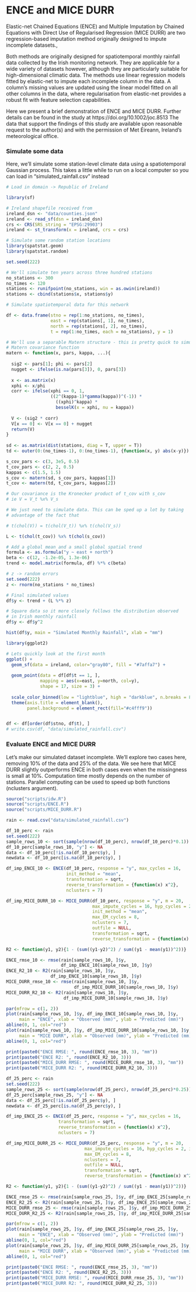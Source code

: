 
# ENCE and MICE DURR

Elastic-net Chained Equations (ENCE) and Multiple Imputation by Chained Equations with Direct Use of Regularised Regression (MICE DURR) are two regression-based imputation method originally designed to impute incomplete datasets., 

Both methods are originally designed for spatiotemporal monthly rainfall data collected by the Irish monitoring network. They are applicable for a wide variety of datasets however, although they are particularly suitable for high-dimensional climatic data.
The methods use linear regression models fitted by elastic-net to impute each incomplete column in the data. A column's missing values are updated using the linear model fitted on all other columns in the data, where regularisation from elastic-net provides a robust fit with feature selection capabilities.

Here we present a brief demonstration of ENCE and MICE DURR. Further details can be found in the study at https://doi.org/10.1002/joc.8513
The data that support the findings of this study are available upon reasonable request to the author(s) and with the permission of Met Éireann, Ireland's meteorological office.


### Simulate some data

Here, we'll simulate some station-level climate data using a spatiotemporal Gaussian process. 
This takes a little while to run on a local computer so you can load in "simulated_rainfall.csv" instead

```r

# Load in domain -> Republic of Ireland

library(sf)

# Ireland shapefile received from 
ireland_dsn <- "data/counties.json"
ireland <- read_sf(dsn = ireland_dsn)
crs <- CRS(SRS_string = "EPSG:29903")
ireland <- st_transform(x = ireland, crs = crs)

# Simulate some random station locations
library(spatstat.geom)
library(spatstat.random)

set.seed(222)

# We'll simulate ten years across three hundred stations
no_stations <- 300
no_times <- 120
stations <- runifpoint(no_stations, win = as.owin(ireland))
stations <- cbind(stations$x, stations$y)

# Simulate spatiotemporal data for this network

df <- data.frame(stno = rep(1:no_stations, no_times),
                 east = rep(stations[, 1], no_times),
                 north = rep(stations[, 2], no_times), 
                 t = rep(1:no_times, each = no_stations), y = 1)

# We'll use a separable Matern structure - this is pretty quick to simulate
# Matern covariance function
matern <- function(x, pars, kappa, ...){
  
  sig2 <- pars[1]; phi <- pars[2]
  nugget <- ifelse(is.na(pars[3]), 0, pars[3])
  
  x <- as.matrix(x)
  xphi <- x/phi
  corr <- ifelse(xphi == 0, 1,
                 ((2^(kappa-1)*gamma(kappa))^(-1)) *
                   ((xphi)^kappa) *
                   besselK(x = xphi, nu = kappa))
  
  V <- (sig2 * corr)
  V[x == 0] <- V[x == 0] + nugget
  return(V)
}
  
sd <- as.matrix(dist(stations, diag = T, upper = T))
td <- outer(0:(no_times-1), 0:(no_times-1), {function(x, y) abs(x-y)})

s_cov_pars <- c(3, 3e5, 0.5)
t_cov_pars <- c(2, 2, 0.5)
kappas <- c(1.5, 1.5)
s_cov <- matern(sd, s_cov_pars, kappas[1])
t_cov <- matern(td, t_cov_pars, kappas[2])

# Our covariance is the Kronecker product of t_cov with s_cov
# ie V = V_t %x% V_s

# We just need to simulate data. This can be sped up a lot by taking 
# advantage of the fact that

# t(chol(V)) = t(chol(V_t)) %x% t(chol(V_s))

L <- t(chol(t_cov)) %x% t(chol(s_cov))

# Add a global mean and a small global spatial trend
formula <- as.formula("y ~ east + north")
beta <- c(12, -1.2e-05, 1.3e-06)
trend <- model.matrix(formula, df) %*% c(beta)

# z -> random errors
set.seed(222)
z <- rnorm(no_stations * no_times)

# Final simulated values
df$y <- trend + (L %*% z)

# Square data so it more closely follows the distribution observed
# in Irish monthly rainfall
df$y <- df$y^2

hist(df$y, main = "Simulated Monthly Rainfall", xlab = "mm")

library(ggplot2)

# Lets quickly look at the first month
ggplot() +
  geom_sf(data = ireland, color="gray80", fill = "#7affa7") +
  
  geom_point(data = df[df$t == 1, ],
             mapping = aes(x=east, y=north, col=y), 
             shape = 17, size = 3) + 
  
  scale_color_binned(low = "lightblue", high = "darkblue", n.breaks = 8) +
  theme(axis.title = element_blank(),
        panel.background = element_rect(fill="#c4fff9"))


df <- df[order(df$stno, df$t), ]
# write.csv(df, "data/simulated_rainfall.csv")

```

### Evaluate ENCE and MICE DURR

Let's make our simulated dataset incomplete. We'll explore two cases here, removing 10% of the data and 25% of the data. We see here that MICE DURR slightly outperforms ENCE in both cases even when the missingness is small at 10%.
Computation time mostly depends on the number of stations. Parallel computing can be used to speed up both functions (nclusters argument).

```r

source("scripts/idw.R")
source("scripts/ENCE.R")
source("scripts/MICE_DURR.R")

rain <- read.csv("data/simulated_rainfall.csv")

df_10_perc <- rain
set.seed(222)
sample_rows_10 <- sort(sample(nrow(df_10_perc), nrow(df_10_perc)*0.1))
df_10_perc[sample_rows_10, "y"] <- NA
data <- df_10_perc[!is.na(df_10_perc$y), ]
newdata <- df_10_perc[is.na(df_10_perc$y), ]

df_imp_ENCE_10 <- ENCE(df_10_perc, response = "y", max_cycles = 16,
                       init_method = "mean",
                       transformation = sqrt,
                       reverse_transformation = {function(x) x^2}, 
                       nclusters = 7)

df_imp_MICE_DURR_10 <- MICE_DURR(df_10_perc, response = "y", m = 20,
                                 max_impute_cycles = 16, hyp_cycles = 2, 
                                 init_method = "mean",
                                 max_EM_cycles = 8, 
                                 nclusters = 7,
                                 outfile = NULL,
                                 transformation = sqrt,
                                 reverse_transformation = {function(x) x^2})

R2 <- function(y1, y2){1 - (sum((y1-y2)^2) / sum((y1 - mean(y1))^2))}

ENCE_rmse_10 <- rmse(rain[sample_rows_10, ]$y, 
                     df_imp_ENCE_10[sample_rows_10, ]$y)
ENCE_R2_10 <- R2(rain[sample_rows_10, ]$y, 
                 df_imp_ENCE_10[sample_rows_10, ]$y)
MICE_DURR_rmse_10 <- rmse(rain[sample_rows_10, ]$y, 
                          df_imp_MICE_DURR_10[sample_rows_10, ]$y)
MICE_DURR_R2_10 <- R2(rain[sample_rows_10, ]$y, 
                      df_imp_MICE_DURR_10[sample_rows_10, ]$y)

par(mfrow = c(1, 2))
plot(rain[sample_rows_10, ]$y, df_imp_ENCE_10[sample_rows_10, ]$y, 
     main = "ENCE", xlab = "Observed (mm)", ylab = "Predicted (mm)")
abline(0, 1, col="red")
plot(rain[sample_rows_10, ]$y, df_imp_MICE_DURR_10[sample_rows_10, ]$y,
     main = "MICE DURR", xlab = "Observed (mm)", ylab = "Predicted (mm)")
abline(0, 1, col="red")

print(paste0("ENCE RMSE: ", round(ENCE_rmse_10, 3), "mm"))
print(paste0("ENCE R2: ", round(ENCE_R2_10, 3)))
print(paste0("MICE_DURR RMSE: ", round(MICE_DURR_rmse_10, 3), "mm"))
print(paste0("MICE_DURR R2: ", round(MICE_DURR_R2_10, 3)))

```


```r

df_25_perc <- rain
set.seed(222)
sample_rows_25 <- sort(sample(nrow(df_25_perc), nrow(df_25_perc)*0.25))
df_25_perc[sample_rows_25, "y"] <- NA
data <- df_25_perc[!is.na(df_25_perc$y), ]
newdata <- df_25_perc[is.na(df_25_perc$y), ]

df_imp_ENCE_25 <- ENCE(df_25_perc, response = "y", max_cycles = 16,
                    transformation = sqrt,
                    reverse_transformation = {function(x) x^2}, 
                    nclusters = 7)

df_imp_MICE_DURR_25 <- MICE_DURR(df_25_perc, response = "y", m = 20,
                              max_impute_cycles = 16, hyp_cycles = 2, init_method = "mean",
                              max_EM_cycles = 8, 
                              nclusters = 7,
                              outfile = NULL,
                              transformation = sqrt,
                              reverse_transformation = {function(x) x^2})

R2 <- function(y1, y2){1 - (sum((y1-y2)^2) / sum((y1 - mean(y1))^2))}

ENCE_rmse_25 <- rmse(rain[sample_rows_25, ]$y, df_imp_ENCE_25[sample_rows_25, ]$y)
ENCE_R2_25 <- R2(rain[sample_rows_25, ]$y, df_imp_ENCE_25[sample_rows_25, ]$y)
MICE_DURR_rmse_25 <- rmse(rain[sample_rows_25, ]$y, df_imp_MICE_DURR_25[sample_rows_25, ]$y)
MICE_DURR_R2_25 <- R2(rain[sample_rows_25, ]$y, df_imp_MICE_DURR_25[sample_rows_25, ]$y)

par(mfrow = c(1, 2))
plot(rain[sample_rows_25, ]$y, df_imp_ENCE_25[sample_rows_25, ]$y, 
     main = "ENCE", xlab = "Observed (mm)", ylab = "Predicted (mm)")
abline(0, 1, col="red")
plot(rain[sample_rows_25, ]$y, df_imp_MICE_DURR_25[sample_rows_25, ]$y,
     main = "MICE DURR", xlab = "Observed (mm)", ylab = "Predicted (mm)")
abline(0, 1, col="red")

print(paste0("ENCE RMSE: ", round(ENCE_rmse_25, 3), "mm"))
print(paste0("ENCE R2: ", round(ENCE_R2_25, 3)))
print(paste0("MICE_DURR RMSE: ", round(MICE_DURR_rmse_25, 3), "mm"))
print(paste0("MICE_DURR R2: ", round(MICE_DURR_R2_25, 3)))

```

